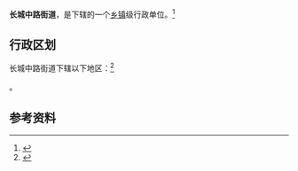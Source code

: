 {{中国乡级行政区|64/01/06/003/000}}

'''长城中路街道'''，是{{PRC admin/fullname|64/01/06/003/000|3}}下辖的一个[[乡镇|乡镇]]级行政单位。<ref>{{PRC admin/ref sgc|{{PRC admin/parent|64/01/06/003/000}}}}</ref>

== 行政区划 ==

长城中路街道下辖以下地区：<ref>{{PRC admin/ref sgc|64/01/06/003/000}}</ref>

{{PRC admin/children|64/01/06/003/000}}。

== 参考资料 ==

{{reflist}}

{{行政区划小作品}}
{{PRC admin/navcat|64/01/06/003/000}}